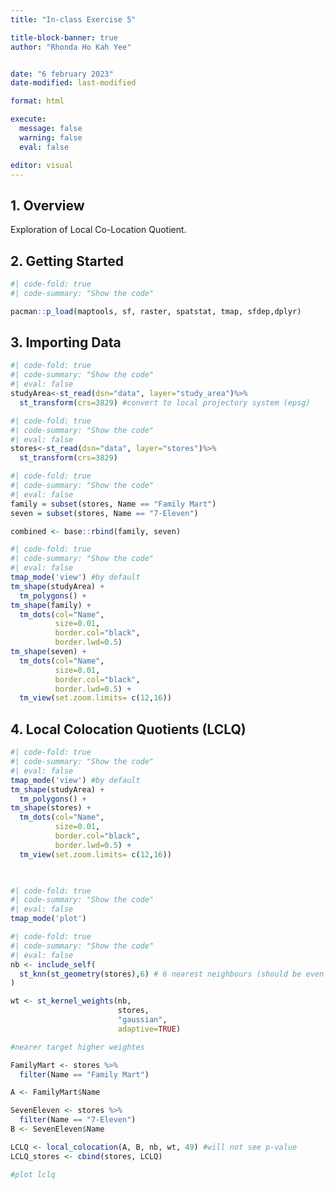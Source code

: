 ```yaml
---
title: "In-class Exercise 5"

title-block-banner: true
author: "Rhonda Ho Kah Yee"


date: "6 february 2023"
date-modified: last-modified

format: html  

execute: 
  message: false
  warning: false
  eval: false

editor: visual
---
```


## 1. Overview

Exploration of Local Co-Location Quotient.

## 2. Getting Started

```r
#| code-fold: true
#| code-summary: "Show the code"

pacman::p_load(maptools, sf, raster, spatstat, tmap, sfdep,dplyr)
```

## 3. Importing Data

```r
#| code-fold: true
#| code-summary: "Show the code"
#| eval: false
studyArea<-st_read(dsn="data", layer="study_area")%>%
  st_transform(crs=3829) #convert to local projectory system (epsg)
```

```r
#| code-fold: true
#| code-summary: "Show the code"
#| eval: false
stores<-st_read(dsn="data", layer="stores")%>%
  st_transform(crs=3829)
```

```r
#| code-fold: true
#| code-summary: "Show the code"
#| eval: false
family = subset(stores, Name == "Family Mart")
seven = subset(stores, Name == "7-Eleven")

combined <- base::rbind(family, seven)
```

```r
#| code-fold: true
#| code-summary: "Show the code"
#| eval: false
tmap_mode('view') #by default
tm_shape(studyArea) +
  tm_polygons() +
tm_shape(family) +
  tm_dots(col="Name",
          size=0.01,
          border.col="black",
          border.lwd=0.5)
tm_shape(seven) +
  tm_dots(col="Name",
          size=0.01,
          border.col="black",
          border.lwd=0.5) +
  tm_view(set.zoom.limits= c(12,16)) 
```

## 4. Local Colocation Quotients (LCLQ)

```r
#| code-fold: true
#| code-summary: "Show the code"
#| eval: false
tmap_mode('view') #by default
tm_shape(studyArea) +
  tm_polygons() +
tm_shape(stores) +
  tm_dots(col="Name",
          size=0.01,
          border.col="black",
          border.lwd=0.5) +
  tm_view(set.zoom.limits= c(12,16)) 

 
```

```r
#| code-fold: true
#| code-summary: "Show the code"
#| eval: false
tmap_mode('plot')

```

```r
#| code-fold: true
#| code-summary: "Show the code"
#| eval: false
nb <- include_self(
  st_knn(st_geometry(stores),6) # 6 nearest neighbours (should be even as it include self)
)

wt <- st_kernel_weights(nb,
                        stores,
                        "gaussian",
                        adaptive=TRUE)

#nearer target higher weightes

FamilyMart <- stores %>%
  filter(Name == "Family Mart")

A <- FamilyMart$Name

SevenEleven <- stores %>%
  filter(Name == "7-Eleven")
B <- SevenEleven$Name

LCLQ <- local_colocation(A, B, nb, wt, 49) #will not see p-value
LCLQ_stores <- cbind(stores, LCLQ)

#plot lclq
```

## 
